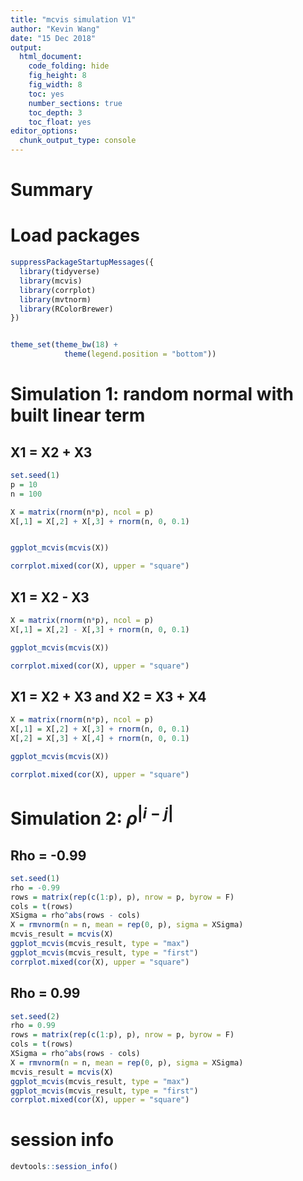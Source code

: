 ```yaml
---
title: "mcvis simulation V1"
author: "Kevin Wang"
date: "15 Dec 2018"
output:
  html_document:
    code_folding: hide
    fig_height: 8
    fig_width: 8
    toc: yes
    number_sections: true
    toc_depth: 3
    toc_float: yes
editor_options: 
  chunk_output_type: console
---
```




# Summary 

# Load packages
```r
suppressPackageStartupMessages({
  library(tidyverse)
  library(mcvis)
  library(corrplot)
  library(mvtnorm)
  library(RColorBrewer)
})


theme_set(theme_bw(18) +
            theme(legend.position = "bottom"))
```

# Simulation 1: random normal with built linear term


## X1 = X2 + X3
```r
set.seed(1)
p = 10
n = 100

X = matrix(rnorm(n*p), ncol = p)
X[,1] = X[,2] + X[,3] + rnorm(n, 0, 0.1)


ggplot_mcvis(mcvis(X))

corrplot.mixed(cor(X), upper = "square")
```

## X1 = X2 - X3 
```r
X = matrix(rnorm(n*p), ncol = p)
X[,1] = X[,2] - X[,3] + rnorm(n, 0, 0.1)

ggplot_mcvis(mcvis(X))

corrplot.mixed(cor(X), upper = "square")
```

## X1 = X2 + X3 and X2 = X3 + X4

```r
X = matrix(rnorm(n*p), ncol = p)
X[,1] = X[,2] + X[,3] + rnorm(n, 0, 0.1)
X[,2] = X[,3] + X[,4] + rnorm(n, 0, 0.1)

ggplot_mcvis(mcvis(X))

corrplot.mixed(cor(X), upper = "square")
```



# Simulation 2: $\rho^{|i - j|}$


## Rho = -0.99
```r
set.seed(1)
rho = -0.99
rows = matrix(rep(c(1:p), p), nrow = p, byrow = F)
cols = t(rows)
XSigma = rho^abs(rows - cols)
X = rmvnorm(n = n, mean = rep(0, p), sigma = XSigma)
mcvis_result = mcvis(X)
ggplot_mcvis(mcvis_result, type = "max")
ggplot_mcvis(mcvis_result, type = "first")
corrplot.mixed(cor(X), upper = "square")
```

## Rho = 0.99
```r
set.seed(2)
rho = 0.99
rows = matrix(rep(c(1:p), p), nrow = p, byrow = F)
cols = t(rows)
XSigma = rho^abs(rows - cols)
X = rmvnorm(n = n, mean = rep(0, p), sigma = XSigma)
mcvis_result = mcvis(X)
ggplot_mcvis(mcvis_result, type = "max")
ggplot_mcvis(mcvis_result, type = "first")
corrplot.mixed(cor(X), upper = "square")
```


# session info
```r
devtools::session_info()
```

